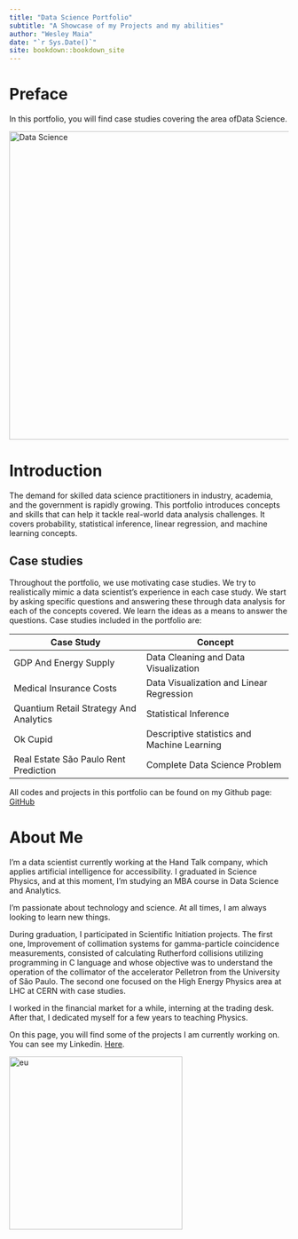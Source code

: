 ---
title: "Data Science Portfolio"
subtitle: "A Showcase of my Projects and my abilities"
author: "Wesley Maia"
date: "`r Sys.Date()`"
site: bookdown::bookdown_site
---

# Preface {.unnumbered}

In this portfolio, you will find case studies covering the area of ​​Data Science.

![](images/Data-Science-Project-Life-Cycle-Data-Science-Project-Edureka1-1.png "Data Science"){width="556"}

# Introduction {.unnumbered}

The demand for skilled data science practitioners in industry, academia, and the government is rapidly growing. This portfolio introduces concepts and skills that can help it tackle real-world data analysis challenges. It covers probability, statistical inference, linear regression, and machine learning concepts.

## Case studies {.unnumbered}

Throughout the portfolio, we use motivating case studies. We try to realistically mimic a data scientist's experience in each case study. We start by asking specific questions and answering these through data analysis for each of the concepts covered. We learn the ideas as a means to answer the questions. Case studies included in the portfolio are:

| **Case Study**                         | **Concept**                                 |
|----------------------------------------|---------------------------------------------|
| GDP And Energy Supply                  | Data Cleaning and Data Visualization        |
| Medical Insurance Costs                | Data Visualization and Linear Regression    |
| Quantium Retail Strategy And Analytics | Statistical Inference                       |
| Ok Cupid                               | Descriptive statistics and Machine Learning |
| Real Estate São Paulo Rent Prediction  | Complete Data Science Problem               |

All codes and projects in this portfolio can be found on my Github page: [GitHub](https://github.com/WMaia9)

# About Me {#author .unnumbered}

I'm a data scientist currently working at the Hand Talk company, which applies artificial intelligence for accessibility. I graduated in Science Physics, and at this moment, I'm studying an MBA course in Data Science and Analytics.

I'm passionate about technology and science. At all times, I am always looking to learn new things.

During graduation, I participated in Scientific Initiation projects. The first one, Improvement of collimation systems for gamma-particle coincidence measurements, consisted of calculating Rutherford collisions utilizing programming in C language and whose objective was to understand the operation of the collimator of the accelerator Pelletron from the University of São Paulo. The second one focused on the High Energy Physics area at LHC at CERN with case studies.

I worked in the financial market for a while, interning at the trading desk. After that, I dedicated myself for a few years to teaching Physics.

On this page, you will find some of the projects I am currently working on. You can see my Linkedin. [Here](https://www.linkedin.com/in/wesley-maia-62009612a/).\

![](images/eu.png "eu"){width="312"}
